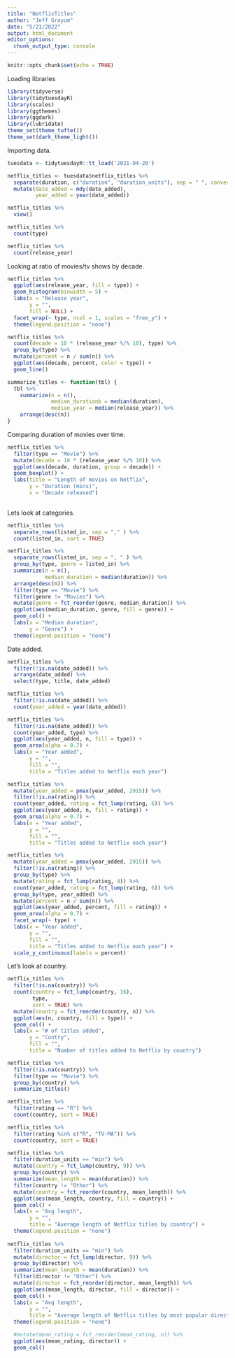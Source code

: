 ```yaml
---
title: "NetflixTitles"
author: "Jeff Grayum"
date: "5/21/2022"
output: html_document
editor_options: 
  chunk_output_type: console
---
```


```r
knitr::opts_chunk$set(echo = TRUE)
```

Loading libraries
```r
library(tidyverse)
library(tidytuesdayR)
library(scales)
library(ggthemes)
library(ggdark)
library(lubridate)
theme_set(theme_tufte())
theme_set(dark_theme_light())

```

Importing data.
```r
tuesdata <- tidytuesdayR::tt_load('2021-04-20')

netflix_titles <- tuesdata$netflix_titles %>%
  separate(duration, c("duration", "duration_units"), sep = " ", convert = TRUE ) %>%
  mutate(date_added = mdy(date_added),
         year_added = year(date_added))

netflix_titles %>%
  view()

netflix_titles %>%
  count(type)

netflix_titles %>%
  count(release_year)
```

Looking at ratio of movies/tv shows by decade.
```r
netflix_titles %>%
  ggplot(aes(release_year, fill = type)) +
  geom_histogram(binwidth = 5) +
  labs(x = "Release year",
       y = "",
       fill = NULL) +
  facet_wrap(~ type, ncol = 1, scales = "free_y") +
  theme(legend.position = "none")

netflix_titles %>%
  count(decade = 10 * (release_year %/% 10), type) %>%
  group_by(type) %>%
  mutate(percent = n / sum(n)) %>%
  ggplot(aes(decade, percent, color = type)) +
  geom_line()

summarize_titles <- function(tbl) {
  tbl %>%
    summarize(n = n(),
              median_durationb = median(duration),
              median_year = median(release_year)) %>%
    arrange(desc(n))
}

```

Comparing duration of movies over time.
```r
netflix_titles %>%
  filter(type == "Movie") %>%
  mutate(decade = 10 * (release_year %/% 10)) %>%
  ggplot(aes(decade, duration, group = decade)) +
  geom_boxplot() +
  labs(title = "Length of movies on Netflix",
       y = "Duration (mins)",
       x = "Decade released")
 
```

Lets look at categories.
```r
netflix_titles %>%
  separate_rows(listed_in, sep = "," ) %>%
  count(listed_in, sort = TRUE)

netflix_titles %>%
  separate_rows(listed_in, sep = ", " ) %>%
  group_by(type, genre = listed_in) %>%
  summarize(n = n(),
            median_duration = median(duration)) %>%
  arrange(desc(n)) %>%
  filter(type == "Movie") %>%
  filter(genre != "Movies") %>%
  mutate(genre = fct_reorder(genre, median_duration)) %>%
  ggplot(aes(median_duration, genre, fill = genre)) +
  geom_col() +
  labs(x = "Median duration",
       y = "Genre") +
  theme(legend.position = "none")

```

Date added.
```r
netflix_titles %>%
  filter(!is.na(date_added)) %>%
  arrange(date_added) %>%
  select(type, title, date_added)

netflix_titles %>%
  filter(!is.na(date_added)) %>%
  count(year_added = year(date_added))

netflix_titles %>%
  filter(!is.na(date_added)) %>%
  count(year_added, type) %>%
  ggplot(aes(year_added, n, fill = type)) +
  geom_area(alpha = 0.7) +
  labs(x = "Year added",
       y = "",
       fill = "", 
       title = "Titles added to Netflix each year")

netflix_titles %>%
  mutate(year_added = pmax(year_added, 2015)) %>%
  filter(!is.na(rating)) %>%
  count(year_added, rating = fct_lump(rating, 6)) %>%
  ggplot(aes(year_added, n, fill = rating)) +
  geom_area(alpha = 0.7) +
  labs(x = "Year added",
       y = "",
       fill = "", 
       title = "Titles added to Netflix each year")

netflix_titles %>%
  mutate(year_added = pmax(year_added, 2015)) %>%
  filter(!is.na(rating)) %>%
  group_by(type) %>%
  mutate(rating = fct_lump(rating, 4)) %>%
  count(year_added, rating = fct_lump(rating, 6)) %>%
  group_by(type, year_added) %>%
  mutate(percent = n / sum(n)) %>%
  ggplot(aes(year_added, percent, fill = rating)) +
  geom_area(alpha = 0.7) +
  facet_wrap(~ type) +
  labs(x = "Year added",
       y = "",
       fill = "", 
       title = "Titles added to Netflix each year") +
  scale_y_continuous(labels = percent)
```

Let's look at country.
```r
netflix_titles %>%
  filter(!is.na(country)) %>%
  count(country = fct_lump(country, 16),
        type,
        sort = TRUE) %>%
  mutate(country = fct_reorder(country, n)) %>%
  ggplot(aes(n, country, fill = type)) +
  geom_col() +
  labs(x = "# of titles added",
       y = "Contry",
       fill = "",
       title = "Number of titles added to Netflix by country")

netflix_titles %>%
  filter(!is.na(country)) %>%
  filter(type == "Movie") %>%
  group_by(country) %>%
  summarize_titles()

netflix_titles %>%
  filter(rating == "R") %>%
  count(country, sort = TRUE)

netflix_titles %>%
  filter(rating %in% c("R", "TV-MA")) %>%
  count(country, sort = TRUE)
```

```r
netflix_titles %>%
  filter(duration_units == "min") %>%
  mutate(country = fct_lump(country, 9)) %>%
  group_by(country) %>%
  summarize(mean_length = mean(duration)) %>%
  filter(country != "Other") %>%
  mutate(country = fct_reorder(country, mean_length)) %>%
  ggplot(aes(mean_length, country, fill = country)) +
  geom_col() +
  labs(x = "Avg length", 
       y = "",
       title = "Average length of Netflix titles by country") +
  theme(legend.position = "none")
  
netflix_titles %>%
  filter(duration_units == "min") %>%
  mutate(director = fct_lump(director, 9)) %>%
  group_by(director) %>%
  summarize(mean_length = mean(duration)) %>%
  filter(director != "Other") %>%
  mutate(director = fct_reorder(director, mean_length)) %>%
  ggplot(aes(mean_length, director, fill = director)) +
  geom_col() +
  labs(x = "Avg length", 
       y = "",
       title = "Average length of Netflix titles by most popular directors") +
  theme(legend.position = "none")  

  #mutate(mean_rating = fct_reorder(mean_rating, n)) %>% 
  ggplot(aes(mean_rating, director)) +
  geom_col()
```

